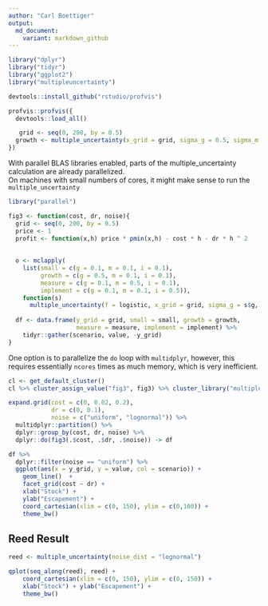 ```yaml
---
author: "Carl Boettiger"
output: 
  md_document:
    variant: markdown_github
---
```


```r
library("dplyr")
library("tidyr")
library("ggplot2")
library("multipleuncertainty")
```

```r
devtools::install_github("rstudio/profvis")

profvis::profvis({
  devtools::load_all()

   grid <- seq(0, 200, by = 0.5)
  growth <- multiple_uncertainty(x_grid = grid, sigma_g = 0.5, sigma_m = 0.1, sigma_i = 0.1)
})
```


With parallel BLAS libraries enabled, parts of the multiple_uncertainty calculation are already parallelized.  
On machines with small numbers of cores, it might make sense to run the `multiple_uncertainty`

```r
library("parallel")

fig3 <- function(cost, dr, noise){  
  grid <- seq(0, 200, by = 0.5)
  price <- 1
  profit <- function(x,h) price * pmin(x,h) - cost * h - dr * h ^ 2
  
  
  o <- mclapply(
    list(small = c(g = 0.1, m = 0.1, i = 0.1),
         growth = c(g = 0.5, m = 0.1, i = 0.1),
         measure = c(g = 0.1, m = 0.5, i = 0.1),
         implement = c(g = 0.1, m = 0.1, i = 0.5)), 
    function(s)
      multiple_uncertainty(f = logistic, x_grid = grid, sigma_g = s$g, sigma_m = s$m, sigma_i = s$i, noise_dist = noise, profit_fn = profit))
  
  df <- data.frame(y_grid = grid, small = small, growth = growth, 
                   measure = measure, implement = implement) %>%
    tidyr::gather(scenario, value, -y_grid)
}
```




One option is to parallelize the `do` loop with `multidplyr`, however, this requires essentially `ncores` times as much memory, which is very inefficient.  

```r
cl <- get_default_cluster()
cl %>% cluster_assign_value("fig3", fig3) %>% cluster_library("multipleuncertainty")

expand.grid(cost = c(0, 0.02, 0.2),
            dr = c(0, 0.1),
            noise = c("uniform", "lognormal")) %>%
  multidplyr::partition() %>%
  dplyr::group_by(cost, dr, noise) %>%
  dplyr::do(fig3(.$cost, .$dr, .$noise)) -> df

```



```r
df %>% 
  dplyr::filter(noise == "uniform") %>%
  ggplot(aes(x = y_grid, y = value, col = scenario)) + 
    geom_line()  + 
    facet_grid(cost ~ dr) + 
    xlab("Stock") + 
    ylab("Escapement") + 
    coord_cartesian(xlim = c(0, 150), ylim = c(0,100)) + 
    theme_bw()
```




## Reed Result


```r
reed <- multiple_uncertainty(noise_dist = "lognormal")

qplot(seq_along(reed), reed) + 
    coord_cartesian(xlim = c(0, 150), ylim = c(0, 150)) + 
    xlab("Stock") + ylab("Escapement") +
    theme_bw()
```
